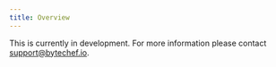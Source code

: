 ```yaml
---
title: Overview
---
```


This is currently in development. For more information please contact [support@bytechef.io](mailto:support@bytechef.io).

